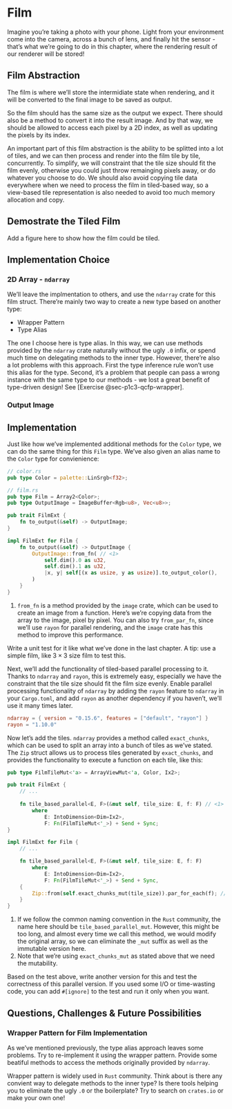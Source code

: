 # Film

Imagine you're taking a photo with your phone. Light from your environment come into the camera, across a bunch of lens, and finally hit the sensor - that's what we're going to do in this chapter, where the rendering result of our renderer will be stored!

## Film Abstraction

The film is where we'll store the intermidiate state when rendering, and it will be converted to the final image to be saved as output.

So the film should has the same size as the output we expect. There should also be a method to convert it into the result image. And by that way, we should be allowed to access each pixel by a 2D index, as well as updating the pixels by its index.

An important part of this film abstraction is the ability to be splitted into a lot of tiles, and we can then process and render into the film tile by tile, concurrently. To simplify, we will constraint that the tile size should fit the film evenly, otherwise you could just throw remainging pixels away, or do whatever you choose to do. We should also avoid copying tile data everywhere when we need to process the film in tiled-based way, so a view-based tile representation is also needed to avoid too much memory allocation and copy.

::: callout-caution
## Demostrate the Tiled Film

Add a figure here to show how the film could be tiled.
:::

## Implementation Choice

### 2D Array - `ndarray`

We'll leave the implmentation to others, and use the `ndarray` crate for this film struct. There're mainly two way to create a new type based on another type:

-   Wrapper Pattern
-   Type Alias

The one I choose here is type alias. In this way, we can use methods provided by the `ndarray` crate naturally without the ugly `.0` infix, or spend much time on delegating methods to the inner type. However, there're also a lot problems with this approach. First the type inference rule won't use this alias for the type. Second, it's a problem that people can pass a wrong instance with the same type to our methods - we lost a great benefit of type-driven design! See [Exercise @sec-p1c3-qcfp-wrapper].

### Output Image

## Implementation

Just like how we've implemented additional methods for the `Color` type, we can do the same thing for this `Film` type. We've also given an alias name to the `Color` type for convienience:

``` rust
// color.rs
pub type Color = palette::LinSrgb<f32>;

// film.rs
pub type Film = Array2<Color>;
pub type OutputImage = ImageBuffer<Rgb<u8>, Vec<u8>>;

pub trait FilmExt {
    fn to_output(&self) -> OutputImage;
}

impl FilmExt for Film {
    fn to_output(&self) -> OutputImage {
        OutputImage::from_fn( // <1>
            self.dim().0 as u32,
            self.dim().1 as u32,
            |x, y| self[(x as usize, y as usize)].to_output_color(),
        )
    }
}
```

1.  `from_fn` is a method provided by the `image` crate, which can be used to create an image from a function. Here's we're copying data from the array to the image, pixel by pixel. You can also try `from_par_fn`, since we'll use `rayon` for parallel rendering, and the `image` crate has this method to improve this performance.

Write a unit test for it like what we've done in the last chapter. A tip: use a simple film, like $3 \times 3$ size film to test this.

Next, we'll add the functionality of tiled-based parallel processing to it. Thanks to `ndarray` and `rayon`, this is extremely easy, especially we have the constraint that the tile size should fit the film size evenly. Enable parallel processing functionality of `ndarray` by adding the `rayon` feature to `ndarray` in your `Cargo.toml`, and add `rayon` as another dependency if you haven't, we'll use it many times later.

``` toml
ndarray = { version = "0.15.6", features = ["default", "rayon"] }
rayon = "1.10.0"
```

Now let's add the tiles. `ndarray` provides a method called `exact_chunks`, which can be used to split an array into a bunch of tiles as we've stated. The `Zip` struct allows us to process tiles generated by `exact_chunks`, and provides the functionality to execute a function on each tile, like this:

``` Rust
pub type FilmTileMut<'a> = ArrayViewMut<'a, Color, Ix2>;

pub trait FilmExt {
    // ...
    
    fn tile_based_parallel<E, F>(&mut self, tile_size: E, f: F) // <1>
        where
            E: IntoDimension<Dim=Ix2>,
            F: Fn(FilmTileMut<'_>) + Send + Sync;
}

impl FilmExt for Film {
    // ...

    fn tile_based_parallel<E, F>(&mut self, tile_size: E, f: F)
        where
            E: IntoDimension<Dim=Ix2>,
            F: Fn(FilmTileMut<'_>) + Send + Sync,
    {
        Zip::from(self.exact_chunks_mut(tile_size)).par_for_each(f); // <2>
    }
}
```
1. If we follow the common naming convention in the `Rust` community, the name here should be `tile_based_parallel_mut`. However, this might be too long, and almost every time we call this method, we would modify the original array, so we can eliminate the `_mut` suffix as well as the immutable version here.
2. Note that we're using `exact_chunks_mut` as stated above that we need the mutability.

Based on the test above, write another version for this and test the correctness of this parallel version. If you used some I/O or time-wasting code, you can add `#[ignore]` to the test and run it only when you want.

## Questions, Challenges & Future Possibilities {#sec-p1c3-qcfp}

### Wrapper Pattern for Film Implementation {#sec-p1c3-qcfp-wrapper}

As we've mentioned previously, the type alias approach leaves some problems. Try to re-implement it using the wrapper pattern. Provide some beatiful methods to access the methods originally provided by `ndarray`.

Wrapper pattern is widely used in `Rust` community. Think about is there any convient way to delegate methods to the inner type? Is there tools helping you to eliminate the ugly `.0` or the boilerplate? Try to search on `crates.io` or make your own one!